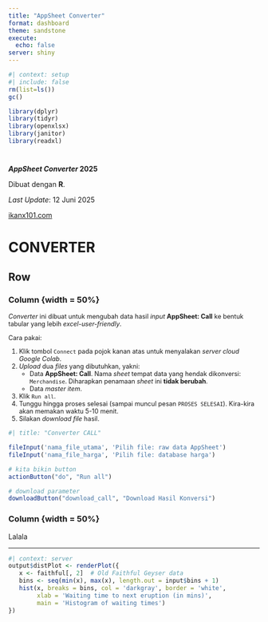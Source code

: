 ```yaml
---
title: "AppSheet Converter"
format: dashboard
theme: sandstone
execute: 
  echo: false
server: shiny
---
```


```r
#| context: setup
#| include: false
rm(list=ls())
gc()

library(dplyr)
library(tidyr)
library(openxlsx)
library(janitor)
library(readxl)

```

# {.sidebar}

**_AppSheet Converter_ 2025**

Dibuat dengan __R__.

_Last Update_: 12 Juni 2025

[ikanx101.com](ikanx101.com)

# CONVERTER

## Row

### Column {width = 50%}

::: {style="font-size: 90%;"}
_Converter_ ini dibuat untuk mengubah data hasil _input_ __AppSheet: Call__ ke bentuk tabular yang lebih _excel-user-friendly_.

Cara pakai:

1. Klik tombol `Connect` pada pojok kanan atas untuk menyalakan _server cloud Google Colab_.
1. _Upload_ dua _files_ yang dibutuhkan, yakni:
    - Data __AppSheet: Call__. Nama _sheet_ tempat data yang hendak dikonversi: `Merchandise`. Diharapkan penamaan _sheet_ ini __tidak berubah__.
    - Data _master item_.
1. Klik `Run all`.
1. Tunggu hingga proses selesai (sampai muncul pesan `PROSES SELESAI`). Kira-kira akan memakan waktu 5-10 menit.
1. Silakan _download file_ hasil.
:::

```r
#| title: "Converter CALL"

fileInput('nama_file_utama', 'Pilih file: raw data AppSheet')
fileInput('nama_file_harga', 'Pilih file: database harga')

# kita bikin button
actionButton("do", "Run all")

# download parameter
downloadButton("download_call", "Download Hasil Konversi")

```


### Column {width = 50%}

Lalala

---



```r
#| context: server
output$distPlot <- renderPlot({
   x <- faithful[, 2]  # Old Faithful Geyser data
   bins <- seq(min(x), max(x), length.out = input$bins + 1)
   hist(x, breaks = bins, col = 'darkgray', border = 'white',
        xlab = 'Waiting time to next eruption (in mins)',
        main = 'Histogram of waiting times')
})
```
